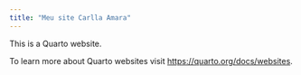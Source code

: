 ```yaml
---
title: "Meu site Carlla Amara"
---
```


This is a Quarto website.

To learn more about Quarto websites visit <https://quarto.org/docs/websites>.
